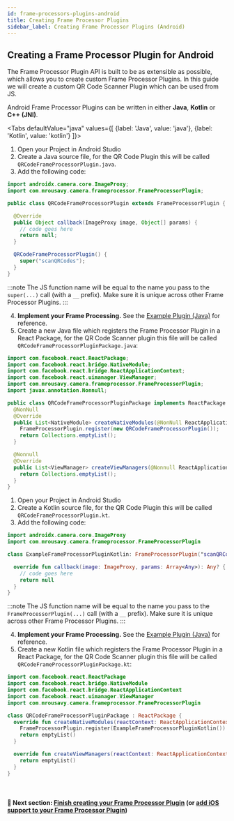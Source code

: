 ```yaml
---
id: frame-processors-plugins-android
title: Creating Frame Processor Plugins
sidebar_label: Creating Frame Processor Plugins (Android)
---
```



## Creating a Frame Processor Plugin for Android

The Frame Processor Plugin API is built to be as extensible as possible, which allows you to create custom Frame Processor Plugins.
In this guide we will create a custom QR Code Scanner Plugin which can be used from JS.

Android Frame Processor Plugins can be written in either **Java**, **Kotlin** or **C++ (JNI)**.

<Tabs
  defaultValue="java"
  values={[
    {label: 'Java', value: 'java'},
    {label: 'Kotlin', value: 'kotlin'}
  ]}>
<TabItem value="java">

1. Open your Project in Android Studio
2. Create a Java source file, for the QR Code Plugin this will be called `QRCodeFrameProcessorPlugin.java`.
3. Add the following code:

```java {8}
import androidx.camera.core.ImageProxy;
import com.mrousavy.camera.frameprocessor.FrameProcessorPlugin;

public class QRCodeFrameProcessorPlugin extends FrameProcessorPlugin {

  @Override
  public Object callback(ImageProxy image, Object[] params) {
    // code goes here
    return null;
  }

  QRCodeFrameProcessorPlugin() {
    super("scanQRCodes");
  }
}
```

:::note
The JS function name will be equal to the name you pass to the `super(...)` call (with a `__` prefix). Make sure it is unique across other Frame Processor Plugins.
:::

4. **Implement your Frame Processing.** See the [Example Plugin (Java)](https://github.com/mrousavy/react-native-vision-camera/blob/main/example/android/app/src/main/java/com/mrousavy/camera/example/ExampleFrameProcessorPlugin.java) for reference.
5. Create a new Java file which registers the Frame Processor Plugin in a React Package, for the QR Code Scanner plugin this file will be called `QRCodeFrameProcessorPluginPackage.java`:

```java {12}
import com.facebook.react.ReactPackage;
import com.facebook.react.bridge.NativeModule;
import com.facebook.react.bridge.ReactApplicationContext;
import com.facebook.react.uimanager.ViewManager;
import com.mrousavy.camera.frameprocessor.FrameProcessorPlugin;
import javax.annotation.Nonnull;

public class QRCodeFrameProcessorPluginPackage implements ReactPackage {
  @NonNull
  @Override
  public List<NativeModule> createNativeModules(@NonNull ReactApplicationContext reactContext) {
    FrameProcessorPlugin.register(new QRCodeFrameProcessorPlugin());
    return Collections.emptyList();
  }

  @Nonnull
  @Override
  public List<ViewManager> createViewManagers(@Nonnull ReactApplicationContext reactContext) {
    return Collections.emptyList();
  }
}
```

</TabItem>
<TabItem value="kotlin">

1. Open your Project in Android Studio
2. Create a Kotlin source file, for the QR Code Plugin this will be called `QRCodeFrameProcessorPlugin.kt`.
3. Add the following code:

```kotlin {7}
import androidx.camera.core.ImageProxy
import com.mrousavy.camera.frameprocessor.FrameProcessorPlugin

class ExampleFrameProcessorPluginKotlin: FrameProcessorPlugin("scanQRCodes") {

  override fun callback(image: ImageProxy, params: Array<Any>): Any? {
    // code goes here
    return null
  }
}
```

:::note
The JS function name will be equal to the name you pass to the `FrameProcessorPlugin(...)` call (with a `__` prefix). Make sure it is unique across other Frame Processor Plugins.
:::

4. **Implement your Frame Processing.** See the [Example Plugin (Java)](https://github.com/mrousavy/react-native-vision-camera/blob/main/example/android/app/src/main/java/com/mrousavy/camera/example/ExampleFrameProcessorPlugin.java) for reference.
5. Create a new Kotlin file which registers the Frame Processor Plugin in a React Package, for the QR Code Scanner plugin this file will be called `QRCodeFrameProcessorPluginPackage.kt`:

```kotlin {9}
import com.facebook.react.ReactPackage
import com.facebook.react.bridge.NativeModule
import com.facebook.react.bridge.ReactApplicationContext
import com.facebook.react.uimanager.ViewManager
import com.mrousavy.camera.frameprocessor.FrameProcessorPlugin

class QRCodeFrameProcessorPluginPackage : ReactPackage {
  override fun createNativeModules(reactContext: ReactApplicationContext): List<NativeModule> {
    FrameProcessorPlugin.register(ExampleFrameProcessorPluginKotlin())
    return emptyList()
  }

  override fun createViewManagers(reactContext: ReactApplicationContext): List<ViewManager<*, *>> {
    return emptyList()
  }
}
```

</TabItem>
</Tabs>

<br />

#### 🚀 Next section: [Finish creating your Frame Processor Plugin](frame-processors-plugins-final) (or [add iOS support to your Frame Processor Plugin](frame-processors-plugins-ios))
